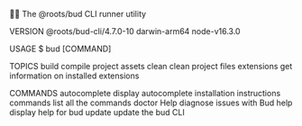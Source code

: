 👩‍💻 The @roots/bud CLI runner utility

VERSION
  @roots/bud-cli/4.7.0-10 darwin-arm64 node-v16.3.0

USAGE
  $ bud [COMMAND]

TOPICS
  build       compile project assets
  clean       clean project files
  extensions  get information on installed extensions

COMMANDS
  autocomplete  display autocomplete installation instructions
  commands      list all the commands
  doctor        Help diagnose issues with Bud
  help          display help for bud
  update        update the bud CLI
